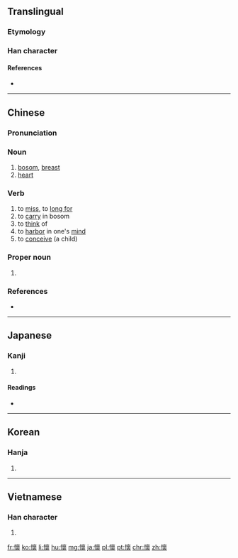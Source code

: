 {{also|懐}}
==Translingual==
{{Han simplified forms|懷|懐|怀}}

===Etymology===
{{Han compound|心|褱|c1=s|c2=p|t1=heart|ls=psc}}

===Han character===
{{Han char|rn=61|rad=心|as=16|sn=19|four=94032|canj=PYWV|ids=⿰忄褱}}

====References====
* {{Han ref|kx=0408.170|dkj=11456|dj=0749.150|hdz=42369.100|uh=61F7|ud=25079|bh=C368|bd=50024}}

----

==Chinese==
{{zh-forms|s=怀}}

===Pronunciation===
{{zh-pron
|m=huái|ma=Zh-huái.ogg
|c=waai4
|h=pfs=fài/hông
|md=
|mn=
|w=
|mc=y
|oc=y
|cat=n,v,propn
}}

===Noun===
{{zh-noun}}

# [[bosom]], [[breast]]
# [[heart]] {{gloss|emotional and non-anatomical}}

===Verb===
{{zh-verb}}

# to [[miss]], to [[long for]]
# to [[carry]] in bosom {{rfgloss|lang=zh}}
# to [[think]] of
# to [[harbor]] in one's [[mind]] {{rfgloss|lang=zh}}
# to [[conceive]] (a child)
#: {{zh-l|懷胎}}

===Proper noun===
{{zh-proper noun}}

# {{surname|lang=zh}}
<!-- ====Compounds==== (needs converting to traditional forms)
* [[怀抱]]
* [[怀璧其罪]]
* [[怀表]]
* [[怀才不遇]]
* [[怀春]]
* [[怀古]]
* [[怀鬼胎]]
* [[怀恨]]
* [[怀旧]]
* [[怀恋]]
* [[怀念]]
* [[怀柔]]
* [[怀胎]]
* [[怀想]]
* [[怀疑]]
* [[怀疑主义]]
* [[怀有]]
* [[怀怨]]
* [[怀孕]]-->

===References===
* {{R:CC-CEDICT}}

----

==Japanese==

===Kanji===
{{ja-kanji|grade=|rs=心16|style=ky|shin=懐}}

# {{defn|lang=ja|sort=心16}}

====Readings====
* {{ja-readings|on=[[かい]] (kai)|kun=[[なつく]] (natsuku), [[ふところ]] (futokoro)}}

----

==Korean==

===Hanja===
{{ko-hanja|hangeul=회|eumhun=|rv=hoe|mr=hoe|y=hoy}}

# {{defn|lang=ko|sort=心16}}

----

==Vietnamese==

===Han character===
{{vi-hantu|[[hoài]]|rs=心16}}

# {{defn|lang=vi|sort=心16}}

[[fr:懷]]
[[ko:懷]]
[[li:懷]]
[[hu:懷]]
[[mg:懷]]
[[ja:懷]]
[[pl:懷]]
[[pt:懷]]
[[chr:懷]]
[[zh:懷]]